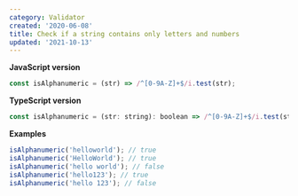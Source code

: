 ```yaml
---
category: Validator
created: '2020-06-08'
title: Check if a string contains only letters and numbers
updated: '2021-10-13'
---
```


**JavaScript version**

```js
const isAlphanumeric = (str) => /^[0-9A-Z]+$/i.test(str);
```

**TypeScript version**

```js
const isAlphanumeric = (str: string): boolean => /^[0-9A-Z]+$/i.test(str);
```

**Examples**

```js
isAlphanumeric('helloworld'); // true
isAlphanumeric('HelloWorld'); // true
isAlphanumeric('hello world'); // false
isAlphanumeric('hello123'); // true
isAlphanumeric('hello 123'); // false
```
